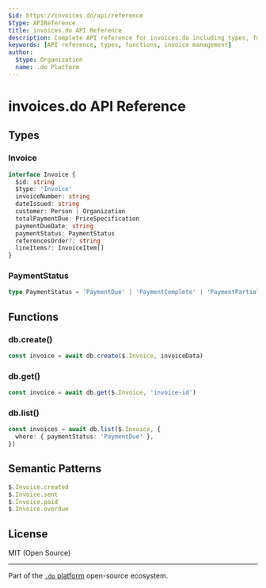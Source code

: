 ```yaml
---
$id: https://invoices.do/api/reference
$type: APIReference
title: invoices.do API Reference
description: Complete API reference for invoices.do including types, functions, and semantic patterns.
keywords: [API reference, types, functions, invoice management]
author:
  $type: Organization
  name: .do Platform
---
```


# invoices.do API Reference

## Types

### Invoice

```typescript
interface Invoice {
  $id: string
  $type: 'Invoice'
  invoiceNumber: string
  dateIssued: string
  customer: Person | Organization
  totalPaymentDue: PriceSpecification
  paymentDueDate: string
  paymentStatus: PaymentStatus
  referencesOrder?: string
  lineItems?: InvoiceItem[]
}
```

### PaymentStatus

```typescript
type PaymentStatus = 'PaymentDue' | 'PaymentComplete' | 'PaymentPartial' | 'PaymentOverdue'
```

## Functions

### db.create()

```typescript
const invoice = await db.create($.Invoice, invoiceData)
```

### db.get()

```typescript
const invoice = await db.get($.Invoice, 'invoice-id')
```

### db.list()

```typescript
const invoices = await db.list($.Invoice, {
  where: { paymentStatus: 'PaymentDue' },
})
```

## Semantic Patterns

```typescript
$.Invoice.created
$.Invoice.sent
$.Invoice.paid
$.Invoice.overdue
```

## License

MIT (Open Source)

---

Part of the [`.do` platform](https://github.com/dot-do/platform) open-source ecosystem.
